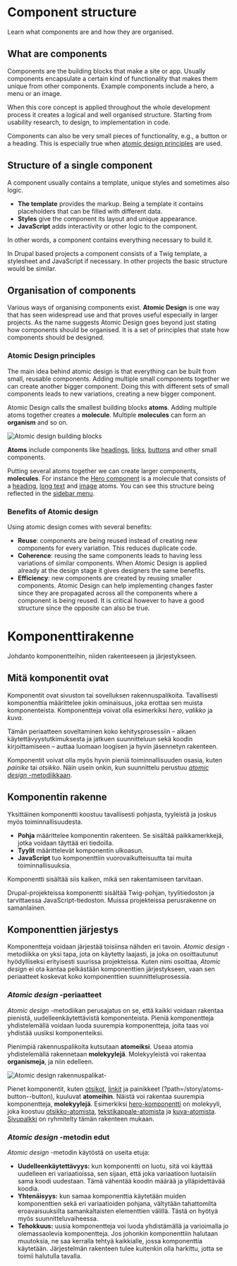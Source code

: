 
<Meta title="Documentation/Component structure" />

<Docs language="en">

# Component structure

Learn what components are and how they are organised.

## What are components

Components are the building blocks that make a site or app. Usually components encapsulate a certain kind of
functionality that makes them unique from other components. Example components include a hero, a menu or an image.

When this core concept is applied throughout the whole development process it creates a logical and well organised
structure. Starting from usability research, to design, to implementation in code.

Components can also be very small pieces of functionality, e.g., a button or a heading. This is especially true when
[atomic design principles](#atomic-design-principles) are used.

## Structure of a single component

A component usually contains a template, unique styles and sometimes also logic.

- **The template** provides the markup. Being a template it contains placeholders that can be filled with different data.
- **Styles** give the component its layout and unique appearance.
- **JavaScript** adds interactivity or other logic to the component.

In other words, a component contains everything necessary to build it.

In Drupal based projects a component consists of a Twig template, a stylesheet and JavaScript if necessary. In
other projects the basic structure would be similar.

## Organisation of components

Various ways of organising components exist. **Atomic Design** is one way that has seen widespread use and that proves
useful especially in larger projects. As the name suggests Atomic Design goes beyond just stating how components should
be organised. It is a set of principles that state how components should be designed.

### Atomic Design principles

The main idea behind atomic design is that everything can be built from small, reusable components. Adding multiple
small components together we can create another bigger component. Doing this with different sets of small components
leads to new variations, creating a new bigger component.

Atomic Design calls the smallest building blocks **atoms**. Adding multiple atoms together creates a **molecule**.
Multiple **molecules** can form an **organism** and so on.

![Atomic design building blocks](/documentation/atomic-design.png)

**Atoms** include components like [headings](?path=/story/atoms-text--heading), [links](?path=/story/atoms-links--link),
[buttons](?path=/story/atoms-button--button) and other small components.

Putting several atoms together we can create larger components, **molecules**. For instance the
[Hero component](?path=/story/molecules-hero--hero) is a molecule that consists of a
[heading](?path=/story/atoms-text--heading), [long text](?path=/story/atoms-text--text-long) and
[image](?path=/story/atoms-images--image) atoms.
You can see this structure being reflected in the [sidebar menu](?path=/story/documentation-interface--page#sidebar).

### Benefits of Atomic design

Using atomic design comes with several benefits:

- **Reuse**: components are being reused instead of creating new components for every variation. This reduces
  duplicate code.
- **Coherence**: reusing the same components leads to having less variations of similar components. When Atomic Design is
  applied already at the design stage it gives designers the same benefits.
- **Efficiency**: new components are created by reusing smaller components. Atomic Design can help implementing changes
  faster since they are propagated across all the components where a component is being reused.
  It is critical however to have a good structure since the opposite can also be true.

</Docs>

<Docs language="fi">

# Komponenttirakenne

Johdanto komponentteihin, niiden rakenteeseen ja järjestykseen.

## Mitä komponentit ovat

Komponentit ovat sivuston tai sovelluksen rakennuspalikoita. Tavallisesti komponenttia määrittelee jokin
ominaisuus, joka erottaa sen muista komponenteista. Komponentteja voivat olla esimerkiksi _hero_, _valikko_ ja _kuva_.

Tämän periaatteen soveltaminen koko kehitysprosessiin – alkaen käytettävyystutkimuksesta ja jatkuen suunnitteluun sekä
koodin kirjoittamiseen – auttaa luomaan loogisen ja hyvin jäsennetyn rakenteen.

Komponentit voivat olla myös hyvin pieniä toiminnallisuuden osasia, kuten _painike_ tai _otsikko_. Näin usein onkin, kun
suunnittelu perustuu [_atomic design_ -metodiikkaan](#atomic-design-periaatteet).

## Komponentin rakenne

Yksittäinen komponentti koostuu tavallisesti pohjasta, tyyleistä ja joskus myös toiminnallisuudesta.

- **Pohja** määrittelee komponentin rakenteen. Se sisältää paikkamerkkejä, jotka voidaan täyttää eri tiedoilla.
- **Tyylit** määrittelevät komponentin ulkoasun.
- **JavaScript** tuo komponenttiin vuorovaikutteisuutta tai muita toiminnallisuuksia.

Komponentti sisältää siis kaiken, mikä sen rakentamiseen tarvitaan.

Drupal-projekteissa komponentti sisältää Twig-pohjan, tyylitiedoston ja tarvittaessa JavaScript-tiedoston. Muissa
projekteissa perusrakenne on samanlainen.

## Komponenttien järjestys

Komponentteja voidaan järjestää toisiinsa nähden eri tavoin. _Atomic design_ -metodiikka on yksi tapa, jota on käytetty
laajasti, ja joka on osoittautunut hyödylliseksi erityisesti suurissa projekteissa. Kuten nimi osoittaa, _Atomic design_
ei ota kantaa pelkästään komponenttien järjestykseen, vaan sen periaatteet koskevat koko komponenttien
suunnitteluprosessia.

### _Atomic design_ -periaatteet

_Atomic design_ -metodiikan perusajatus on se, että kaikki voidaan rakentaa pienistä, uudelleenkäytettävistä
komponenteista. Pieniä komponentteja yhdistelemällä voidaan luoda suurempia komponentteja, joita taas voi yhdistää
uusiksi komponenteiksi.

Pienimpiä rakennuspalikoita kutsutaan **atomeiksi**. Useaa atomia yhdistelemällä rakennetaan **molekyylejä**.
Molekyyleistä voi rakentaa **organismeja**, ja niin edelleen.

![_Atomic design_ rakennuspalikat-](/documentation/atomic-design.png)

Pienet komponentit, kuten [otsikot](?path=/story/atoms-text--heading), [linkit](?path=/story/atoms-links--link) ja
painikkeet (?path=/story/atoms-button--button), kuuluvat **atomeihin**. Näistä voi rakentaa suurempia komponentteja,
**molekyylejä**. Esimerkiksi [hero-komponentti](?path=/story/molecules-hero--hero&globals=locale:fi) on molekyyli, joka
koostuu [otsikko-atomista](?path=/story/atoms-text--heading&globals=locale:fi),
[tekstikappale-atomista](?path=/story/atoms-text--text-long&globals=locale:fi) ja
[kuva-atomista](?path=/story/atoms-images--image&globals=locale:fi).
[Sivupalkki](?path=/story/documentation-interface--page&globals=locale:fi#sivupalkki) on ryhmitelty tämän rakenteen
mukaan.

### _Atomic design_ -metodin edut

_Atomic design_ -metodin käytöstä on useita etuja:

- **Uudelleenkäytettävyys:** kun komponentti on luotu, sitä voi käyttää uudelleen eri variaatioissa, sen sijaan, että
  joka variaatioon luotaisiin sama koodi uudestaan. Tämä vähentää koodin määrää ja ylläpidettävää koodia.
- **Yhtenäisyys:** kun samaa komponenttia käytetään muiden komponenttien sekä eri variaatioiden pohjana, vältytään
  tahattomilta eroavaisuuksilta samankaltaisten elementtien välillä. Tästä on hyötyä myös suunnitteluvaiheessa.
- **Tehokkuus:** uusia komponentteja voi luoda yhdistämällä ja varioimalla jo olemassaolevia komponentteja. Jos johonkin
  komponenttiin halutaan muutoksia, ne saa kerralla tehtyä kaikkialle, jossa komponenttia käytetään. Järjestelmän
  rakenteen tulee kuitenkin olla harkittu, jotta se toimii halutulla tavalla.

</Docs>

